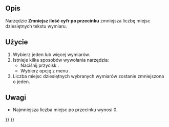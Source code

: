 <languages/>

{{Docnav/pl
|[[TechDraw_ExtensionIncreaseDecimal/pl|Zwiększ ilość cyfr po przecinku]]
|[[TechDraw_CosmeticEraser/pl|Usuń geometrie pomocnicze]]
|[[TechDraw_Workbench/pl|środowisko pracy Rysunek Techniczny]]
|IconL=TechDraw_ExtensionIncreaseDecimal.svg
|IconR=TechDraw_CosmeticEraser.svg
|IconC=Workbench_TechDraw.svg
}}

{{GuiCommand/pl
|Name=TechDraw ExtensionDecreaseDecimal
|Name/pl=Rysunek Techniczny: Rozszerzenie Zmniejsz ilość cyfr po przecinku
|MenuLocation=Rysunek Techniczny → Rozszerzenia: Wymiary → Zmniejsz ilość cyfr po przecinku
|Workbenches=[[TechDraw_Workbench/pl|Rysunek Techniczny]]
|Shortcut=
|Version=0.20
|SeeAlso=[[TechDraw_ExtensionIncreaseDecimal/pl|Zwiększ ilość cyfr po przecinku]]
}}

<span id="Description"></span>
==Opis==

Narzędzie '''Zmniejsz ilość cyfr po przecinku''' zmniejsza liczbę miejsc dziesiętnych tekstu wymiaru.

<span id="Usage"></span>
==Użycie==

# Wybierz jeden lub więcej wymiarów.
# Istnieje kilka sposobów wywołania narzędzia:
#* Naciśnij przycisk {{Button|[[Image:TechDraw_ExtensionDecreaseDecimal.svg|16px]] '''Zmniejsz ilość cyfr po przecinku'''}}.
#* Wybierz opcję z menu  {{MenuCommand|Rysunek Techniczny → Rozszerzenia: Wymiary → [[Image:TechDraw_ExtensionDecreaseDecimal.svg|16px]] Zmniejsz ilość cyfr po przecinku}}.
# Liczba miejsc dziesiętnych wybranych wymiarów zostanie zmniejszona o jeden.

<span id="Notes"></span>
==Uwagi==

* Najmniejsza liczba miejsc po przecinku wynosi 0.


{{Docnav/pl
|[[TechDraw_ExtensionIncreaseDecimal/pl|Zwiększ ilość cyfr po przecinku]]
|[[TechDraw_CosmeticEraser/pl|Usuń geometrie pomocnicze]]
|[[TechDraw_Workbench/pl|środowisko pracy Rysunek Techniczny]]
|IconL=TechDraw_ExtensionIncreaseDecimal.svg
|IconR=TechDraw_CosmeticEraser.svg
|IconC=Workbench_TechDraw.svg
}}

{{TechDraw_Tools_navi{{#translation:}}}}
{{Userdocnavi{{#translation:}}}}